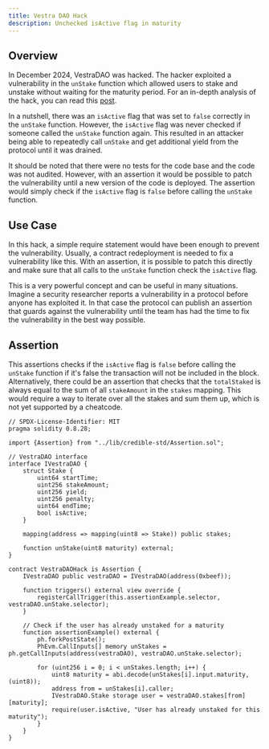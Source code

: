 ```yaml
---
title: Vestra DAO Hack
description: Unchecked isActive flag in maturity
---
```


## Overview
In December 2024, VestraDAO was hacked. The hacker exploited a vulnerability in the `unStake` function which allowed users to stake and unstake without waiting for the maturity period.
For an in-depth analysis of the hack, you can read this [post](https://x.com/_czepluch/status/1866112404242743590).

In a nutshell, there was an `isActive` flag that was set to `false` correctly in the `unStake` function. However, the `isActive` flag was never checked if someone called the `unStake` function again.
This resulted in an attacker being able to repeatedly call `unStake` and get additional yield from the protocol until it was drained.

It should be noted that there were no tests for the code base and the code was not audited. However, with an assertion it would be possible to patch the vulnerability until a new version of the code is deployed.
The assertion would simply check if the `isActive` flag is `false` before calling the `unStake` function.

## Use Case
In this hack, a simple require statement would have been enough to prevent the vulnerability. Usually, a contract redeployment is needed to fix a vulnerability like this.
With an assertion, it is possible to patch this directly and make sure that all calls to the `unStake` function check the `isActive` flag.

This is a very powerful concept and can be useful in many situations. Imagine a security researcher reports a vulnerability in a protocol before anyone has exploited it. 
In that case the protocol can publish an assertion that guards against the vulnerability until the team has had the time to fix the vulnerability in the best way possible.

## Assertion
This assertions checks if the `isActive` flag is `false` before calling the `unStake` function if it's false the transaction will not be included in the block.
Alternatively, there could be an assertion that checks that the `totalStaked` is always equal to the sum of all `stakeAmount` in the `stakes` mapping. 
This would require a way to iterate over all the stakes and sum them up, which is not yet supported by a cheatcode.

```solidity
// SPDX-License-Identifier: MIT
pragma solidity 0.8.28;

import {Assertion} from "../lib/credible-std/Assertion.sol";

// VestraDAO interface
interface IVestraDAO {
    struct Stake {
        uint64 startTime;
        uint256 stakeAmount;
        uint256 yield;
        uint256 penalty;
        uint64 endTime;
        bool isActive;
    }

    mapping(address => mapping(uint8 => Stake)) public stakes;

    function unStake(uint8 maturity) external;
}

contract VestraDAOHack is Assertion {
    IVestraDAO public vestraDAO = IVestraDAO(address(0xbeef));

    function triggers() external view override {
        registerCallTrigger(this.assertionExample.selector, vestraDAO.unStake.selector);
    }

    // Check if the user has already unstaked for a maturity
    function assertionExample() external {
        ph.forkPostState();
        PhEvm.CallInputs[] memory unStakes = ph.getCallInputs(address(vestraDAO), vestraDAO.unStake.selector);

        for (uint256 i = 0; i < unStakes.length; i++) {
            uint8 maturity = abi.decode(unStakes[i].input.maturity, (uint8));
            address from = unStakes[i].caller;
            IVestraDAO.Stake storage user = vestraDAO.stakes[from][maturity];
            require(user.isActive, "User has already unstaked for this maturity");
        }
    }
}
```